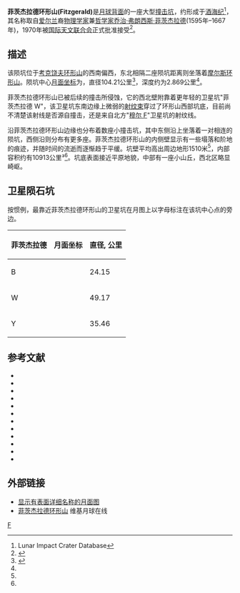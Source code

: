 {{lunar crater data|
 image=Fitzgerald (LRO).png|250px|
 caption=[[月球勘测轨道飞行器|月球勘测轨道飞行器]]拍摄的图像|
 latitude=22.67|
 N_or_S=N|
 longitude=172.14|
 E_or_W=W|
 diameter=104.21公里|
 depth=2.869公里|
 colong=173|
 eponym=[[乔治·斐兹杰惹|乔治·弗·菲茨杰拉德]]}}
'''菲茨杰拉德环形山(Fitzgerald)'''是[[月球背面|月球背面]]的一座大型[[撞击坑|撞击坑]]，约形成于[[酒海纪|酒海纪]]<ref name=LICD>Lunar Impact Crater Database</ref>，其名称取自[[爱尔兰|爱尔兰]]裔[[物理学家|物理学家]]兼[[哲学家|哲学家]][[乔治·斐兹杰惹|乔治·弗朗西斯·菲茨杰拉德]](1595年–1667年)，1970年被[[国际天文联合会|国际天文联合会]]正式批准接受<ref name=gazetteer>{{cite web
 |url        = http://planetarynames.wr.usgs.gov/Feature/1967
 |title        = Fitzgerald
 |work        = Gazetteer of Planetary Nomenclature
 |publisher        = International Astronomical Union (IAU) Working Group for Planetary System Nomenclature (WGPSN)
 |date        = 2010-10-18
 |accessdate        = 2014-11-23
 |archiveurl        = https://archive.is/20131216231921/http://planetarynames.wr.usgs.gov/Feature/1967
 |archivedate        = 2013-12-16
 |deadurl        = yes
 }}</ref>。

==描述==
该陨坑位于[[考克饶夫环形山|考克饶夫环形山]]的西南偏西，东北相隔二座陨坑距离则坐落着[[摩尔斯环形山|摩尔斯环形山]]。陨坑中心[[月面坐标|月面坐标]]为{{Coord|22.67|N|172.14|W|globe:Moon|nogoogle=1|noosm=1}}，直径104.21公里<ref name="IAU">{{Cite web |url=http://planetarynames.wr.usgs.gov/Feature/1967 |title=Directory of the International Astronomical Union |accessdate=2016-06-29 |archive-date=2013-12-16 |archive-url=https://archive.is/20131216231921/http://planetarynames.wr.usgs.gov/Feature/1967 |dead-url=no }}</ref>，深度约为2.869公里<ref name="LICD"/>。

菲茨杰拉德环形山已被后续的撞击所侵蚀，它的西北壁附靠着更年轻的卫星坑"菲茨杰拉德 W"，该卫星坑东南边缘上微弱的[[射纹系统|射纹束]]穿过了环形山西部坑底，目前尚不清楚该射线是否源自撞击，还是来自北方"[[穆尔环形山|穆尔 F]]"卫星坑的射纹线。

沿菲茨杰拉德环形山边缘也分布着数座小撞击坑，其中东侧沿上坐落着一对相连的陨坑，西侧沿则分布有更多座。菲茨杰拉德环形山的内侧壁显示有一些塌落和阶地的痕迹，并随时间的流逝而逐惭趋于平缓。坑壁平均高出周边地形1510米<ref name="LICD"/>，内部容积约有10913公里³<ref name="LICD"/>。坑底表面接近平原地貌，中部有一座小山丘，西北区略显崎岖。

==卫星陨石坑==

按惯例，最靠近菲茨杰拉德环形山的卫星坑在月图上以字母标注在该坑中心点的旁边。

{|class="wikitable" style="text-align:center"
|-
! 菲茨杰拉德
! class="unsortable" | 月面坐标
! 直径, 公里
|-
|B
|{{Coord|29.02|N|170.74|W|globe:moon|nogoogle=1|noosm=1|name=Fitzgerald B}}
|24.15
|-
|W
|{{Coord|28.50|N|173.99|W|globe:moon|nogoogle=1|noosm=1|name=Fitzgerald W}}
|49.17
|-
|Y
|{{Coord|30.90|N|172.93|W|globe:moon|nogoogle=1|noosm=1|name=Fitzgerald Y}}
|35.46
|}

==参考文献==
{{reflist}}
{{refbegin}}
* {{cite book
  | last1 = Andersson
  | first1 = L. E.
  | last2 = Whitaker
  | first2 = E. A.
  | authorlink2 = Ewen Whitaker
  | date = 1982
  | title = [[NASA|NASA]] Catalogue of Lunar Nomenclature
  | publisher = NASA RP-1097
  | ref = harv
  }}
* {{cite web
 |url          = http://planetarynames.wr.usgs.gov/Feature/1967
 |title        = Fitzgerald
 |work         = Gazetteer of Planetary Nomenclature
 |publisher    = International Astronomical Union (IAU) Working Group for Planetary System Nomenclature (WGPSN)
 |date         = 2010-10-18
 |accessdate   = 2014-11-23
 |archive-date = 2013-12-16
 |archive-url  = https://archive.is/20131216231921/http://planetarynames.wr.usgs.gov/Feature/1967
 |dead-url     = no
}}
* {{cite book
  | last1 = Bussey
  | first1 = B.
  | authorlink1 = Ben Bussey
  | last2 = Spudis
  | first2 = P.
  | authorlink2 = Paul Spudis
  | date = 2004
  | title = The Clementine Atlas of the Moon
  | publisher = Cambridge University Press
  | location = New York
  | isbn = 978-0-521-81528-4
  | ref = harv
  }}
* {{cite book
  | last1 = Cocks
  | first1 = Elijah E.
  | last2 = Cocks
  | first2 = Josiah C.
  | date = 1995
  | title = Who's Who on the Moon: A Biographical Dictionary of Lunar Nomenclature
  | url = https://archive.org/details/isbn_9780936389271
  | publisher = Tudor Publishers
  | isbn = 978-0-936389-27-1
  | ref = harv
  }}
* {{cite web
  | last = McDowell
  | first = Jonathan
  | date = July 15, 2007
  | url = http://host.planet4589.org/astro/lunar/
  | title = Lunar Nomenclature
  | publisher = Jonathan's Space Report
  | accessdate = 2007-10-24
  | ref = harv
  | archive-date = 2019-06-21
  | archive-url = https://web.archive.org/web/20190621012337/http://host.planet4589.org/astro/lunar/
  | dead-url = no
  }}
* {{cite journal| last1 = Menzel| first1 = D. H.| last2 = Minnaert| first2 = M.| last3 = Levin| first3 = B.| last4 = Dollfus| first4 = A.| last5 = Bell| first5 = B.| title = Report on Lunar Nomenclature by the Working Group of Commission 17 of the IAU| doi = 10.1007/BF00171763| journal = Space Science Reviews| volume = 12| issue = 2| pages = 136–186| date = 1971| bibcode = 1971SSRv...12..136M| ref = harv}}
* {{cite book
  | first = Patrick
  | last = Moore
  | authorlink = Patrick Moore
  | date = 2001
  | title = On the Moon
  | url = https://archive.org/details/patrickmooreonmo00patr
  | publisher = Sterling Publishing Co.
  | isbn = 978-0-304-35469-6
  | ref = harv
  }}
* {{cite book
  | first = Fred W.
  | last = Price
  | date = 1988
  | title = The Moon Observer's Handbook
  | publisher = Cambridge University Press
  | isbn = 978-0-521-33500-3
  | ref = harv
  }}
* {{cite book
  | last = Rükl
  | first = Antonín
  | authorlink = Antonín Rükl
  | date = 1990
  | title = Atlas of the Moon
  | publisher = Kalmbach Books
  | isbn = 978-0-913135-17-4
  | ref = harv
  }}
* {{cite book
  | last = Webb
  | first = Rev. T. W.
  | authorlink = Thomas William Webb
  | date = 1962
  | title = Celestial Objects for Common Telescopes
  | url = https://archive.org/details/celestialobjects00webb
  | edition = 6th revised
  | publisher = Dover
  | isbn = 978-0-486-20917-3
  | ref = harv
  }}
* {{cite book
  | first = Ewen A.
  | last = Whitaker
  | authorlink = Ewen Whitaker
  | date = 1999
  | title = Mapping and Naming the Moon
  | publisher = Cambridge University Press
  | isbn = 978-0-521-62248-6
  | ref = harv
  }}
* {{cite book
  | first = Peter T.
  | last = Wlasuk
  | date = 2000
  | title = Observing the Moon
  | publisher = Springer
  | isbn = 978-1-85233-193-1
  | ref = harv
 }}
{{refend}}

==外部链接==
* [http://planetarynames.wr.usgs.gov/images/Lunar/lac_50_wac.pdf 显示有表面详细名称的月面图] {{Wayback|url=http://planetarynames.wr.usgs.gov/images/Lunar/lac_50_wac.pdf |date=20161213015951 }}
* [http://the-moon.wikispaces.com/Fitzgerald 菲茨杰拉德环形山] {{Wayback|url=http://the-moon.wikispaces.com/Fitzgerald |date=20180302043256 }} 维基月球在线

[[Category:月球环形山|F]]
{{月球環形山 (C-F)}}